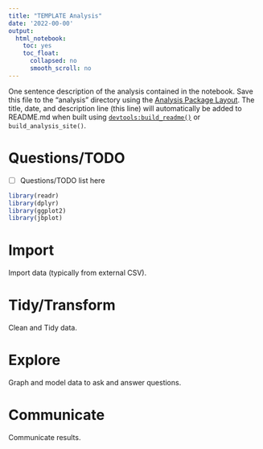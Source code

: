 ```yaml
---
title: "TEMPLATE Analysis"
date: '2022-00-00'
output:
  html_notebook:
    toc: yes
    toc_float:
      collapsed: no
      smooth_scroll: no
---
```


One sentence description of the analysis contained in the notebook. Save this file to the "analysis" directory using the [Analysis Package Layout](https://jabenninghoff.github.io/rdev/articles/analysis-package-layout.html). The title, date, and description line (this line) will automatically be added to README.md when built using [`devtools:build_readme()`](https://devtools.r-lib.org/reference/build_rmd.html) or `build_analysis_site()`.

# Questions/TODO

- [ ] Questions/TODO list here

```r
library(readr)
library(dplyr)
library(ggplot2)
library(jbplot)
```

# Import

Import data (typically from external CSV).

# Tidy/Transform

Clean and Tidy data.

# Explore

Graph and model data to ask and answer questions.

# Communicate

Communicate results.
